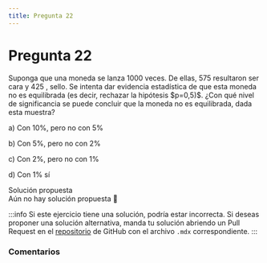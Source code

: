 ```yaml
---
title: Pregunta 22
---
```



# Pregunta 22

<div className="exercise">
Suponga que una moneda se lanza 1000 veces. De ellas, 575 resultaron ser cara y 425 , sello. Se intenta dar evidencia estadística de que esta moneda no es equilibrada (es decir, rechazar la hipótesis $p=0,5)$.
¿Con qué nivel de significancia se puede concluir que la moneda no es equilibrada, dada esta muestra?

a) Con $10 \%$, pero no con $5 \%$

b) Con $5 \%$, pero no con $2 \%$

c) Con $2 \%$, pero no con $1 \%$

d) Con $1 \%$ sí
</div>

<MDXDetails>
<summary>Solución propuesta</summary>

<div className="exercise">
Aún no hay solución propuesta 🥲
</div>

:::info 
Si este ejercicio tiene una solución, podría estar incorrecta. Si deseas proponer una solución alternativa, manda tu solución abriendo
un Pull Request en el [repositorio](https://github.com/crow-rojas/apuntes-fundamentals/pulls) de GitHub con el archivo
`.mdx` correspondiente. 
:::

</MDXDetails>

### Comentarios

<Disqus
  url="https://crow-rojas.github.io/apuntes-fundamentals/docs/mathematics/probability-and-statistics/exercises/2016-2/p22"
  identifier="docs/mathematics/probability-and-statistics/exercises/2016-2/p22"
  title="2016-2 Probabilidades y Estadística - Pregunta 22"
/>
